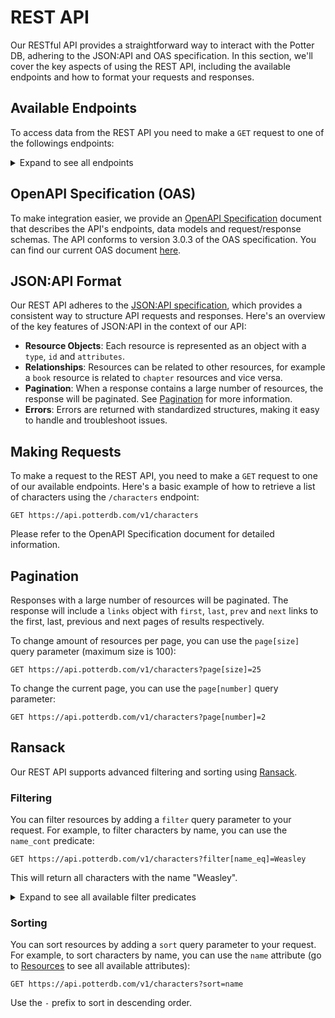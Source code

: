 # REST API

Our RESTful API provides a straightforward way to interact with the Potter DB, adhering to the JSON:API and OAS specification. In this section, we'll cover the key aspects of using the REST API, including the available endpoints and how to format your requests and responses.

## Available Endpoints

To access data from the REST API you need to make a `GET` request to one of the followings endpoints:

<details>
<summary>Expand to see all endpoints</summary>

**Books**
- `/v1/books`: Retrieve a list of books.
- `/v1/books/{id}`: Retrieve a single book by its ID.
- `/v1/books/{book_id}/chapters`: Retrieve a list of chapters for a given book.
- `/v1/books/{book_id}/chapters/{id}`: Retrieve a single chapter for a given book by its ID.

**Characters**
- `/v1/characters`: Retrieve a list of characters.
- `/v1/characters/{id}`: Retrieve a single character by its ID.

**Movies**
- `/v1/movies`: Retrieve a list of movies.
- `/v1/movies/{id}`: Retrieve a single movie by its ID.

**Potions**
- `/v1/potions`: Retrieve a list of potions.
- `/v1/potions/{id}`: Retrieve a single potion by its ID.

**Spells**
- `/v1/spells`: Retrieve a list of spells.
- `/v1/spells/{id}`: Retrieve a single spell by its ID.

IDs must be provided as UUIDs or slugs.

</details>

## OpenAPI Specification (OAS)

To make integration easier, we provide an [OpenAPI Specification](https://openapis.org) document that describes the API's endpoints, data models and request/response schemas.
The API conforms to version 3.0.3 of the OAS specification.
You can find our current OAS document [here](https://api.potterdb.com/v1/openapi.json).

## JSON:API Format

Our REST API adheres to the [JSON:API specification](https://jsonapi.org/), which provides a consistent way to structure API requests and responses. Here's an overview of the key features of JSON:API in the context of our API:

- **Resource Objects**: Each resource is represented as an object with a `type`, `id` and `attributes`.
- **Relationships**: Resources can be related to other resources, for example a `book` resource is related to `chapter` resources and vice versa.
- **Pagination**: When a response contains a large number of resources, the response will be paginated. See [Pagination](#pagination) for more information.
- **Errors**: Errors are returned with standardized structures, making it easy to handle and troubleshoot issues.

## Making Requests

To make a request to the REST API, you need to make a `GET` request to one of our available endpoints.
Here's a basic example of how to retrieve a list of characters using the `/characters` endpoint:

```http
GET https://api.potterdb.com/v1/characters
```

Please refer to the OpenAPI Specification document for detailed information.

## Pagination

Responses with a large number of resources will be paginated. The response will include a `links` object with `first`, `last`, `prev` and `next` links to the first, last, previous and next pages of results respectively.

To change amount of resources per page, you can use the `page[size]` query parameter (maximum size is 100):

```http
GET https://api.potterdb.com/v1/characters?page[size]=25
```

To change the current page, you can use the `page[number]` query parameter:

```http
GET https://api.potterdb.com/v1/characters?page[number]=2
```

## Ransack

Our REST API supports advanced filtering and sorting using [Ransack](https://activerecord-hackery.github.io/ransack/).

### Filtering

You can filter resources by adding a `filter` query parameter to your request. For example, to filter characters by name, you can use the `name_cont` predicate:

```http
GET https://api.potterdb.com/v1/characters?filter[name_eq]=Weasley
```

This will return all characters with the name "Weasley".

<details>
  <summary>Expand to see all available filter predicates</summary>
  - `eq`: equals 
  - `eq_any`: equals any 
  - `eq_all`: equals all 
  - `not_eq`: not equal to 
  - `not_eq_any`: not equal to any 
  - `not_eq_all`: not equal to all 
  - `matches`: matches 
  - `matches_any`: matches any 
  - `matches_all`: matches all 
  - `does_not_match`: doesn't match 
  - `does_not_match_any`: doesn't match any 
  - `does_not_match_all`: doesn't match all 
  - `lt`: less than 
  - `lt_any`: less than any 
  - `lt_all`: less than all 
  - `lteq`: less than or equal to 
  - `lteq_any`: less than or equal to any 
  - `lteq_all`: less than or equal to all 
  - `gt`: greater than 
  - `gt_any`: greater than any 
  - `gt_all`: greater than all 
  - `gteq`: greater than or equal to 
  - `gteq_any`: greater than or equal to any 
  - `gteq_all`: greater than or equal to all 
  - `in`: in 
  - `in_any`: in any 
  - `in_all`: in all
  - `not_in`: not in 
  - `not_in_any`: not in any 
  - `not_in_all`: not in all 
  - `cont`: contains 
  - `cont_any`: contains any 
  - `cont_all`: contains all 
  - `not_cont`: doesn't contain 
  - `not_cont_any`: doesn't contain any 
  - `not_cont_all`: doesn't contain all 
  - `start`: starts with 
  - `start_any`: starts with any 
  - `start_all`: starts with all 
  - `not_start`: doesn't start with 
  - `not_start_any`: doesn't start with any 
  - `not_start_all`: doesn't start with all 
  - `end`: ends with 
  - `end_any`: ends with any 
  - `end_all`: ends with all 
  - `not_end`: doesn't end with 
  - `not_end_any`: doesn't end with any 
  - `not_end_all`: doesn't end with all 
  - `'true'`: is true 
  - `'false'`: is false 
  - `present`: is present 
  - `blank`: is blank 
  - `'null'`: is null 
  - `not_null`: is not null
</details>

### Sorting

You can sort resources by adding a `sort` query parameter to your request. For example, to sort characters by name, you can use the `name` attribute (go to [Resources](#resources) to see all available attributes):

```http
GET https://api.potterdb.com/v1/characters?sort=name
```

Use the `-` prefix to sort in descending order.
